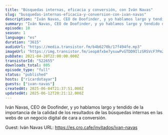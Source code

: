 ```yaml
---
title: "Búsquedas internas, eficacia y conversión, con Iván Navas"
slug: "busquedas-internas-eficacia-y-conversion-con-ivan-navas"
description: "Iván Navas, CEO de Doofinder, y yo hablamos largo y tendido de la importancia de la calidad de los resultados de las búsquedas internas en las webs de un negocio digital de cara a conversión.\n\nGuest: Iván Navas\nURL: https://es.cro.cafe/invitados/ivan-navas"
summary: "Iván Navas, CEO de Doofinder, y yo hablamos largo y tendido de la importancia de la calidad de los resultados de las búsquedas internas en las webs de un negocio digital de cara a conversión."
episode: 10
season: 1
language: "es"
duration: "3615"
audioUrl: "https://media.transistor.fm/b4b6270b/17f494fe.mp3"
imageUrl: "https://img.transistor.fm/ieopAfxbe7ysuwPvGTDD9IlzSRSVcF7PmZ-4ZVVsECw/rs:fill:3000:3000:1/q:60/aHR0cHM6Ly9pbWct/dXBsb2FkLXByb2R1/Y3Rpb24udHJhbnNp/c3Rvci5mbS82OGI0/N2FhZDdhMDc3Mzg5/Y2Q2YThjNzZkYmZh/ODczNi5qcGc.webp"
pubDate: 2021-04-20T22:00:00.000Z
transistorId: "522655"
downloads_total: 805
episode_type: "full"
status: "published"
hosts: ["ricardotayar"]
guests: ["ivan-navas"]
createdAt: 2025-06-04T21:37:51.000Z
updatedAt: 2025-06-12T20:21:12.000Z
---
```


Iván Navas, CEO de Doofinder, y yo hablamos largo y tendido de la importancia de la calidad de los resultados de las búsquedas internas en las webs de un negocio digital de cara a conversión.

Guest: Iván Navas
URL: https://es.cro.cafe/invitados/ivan-navas
